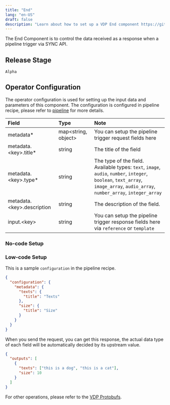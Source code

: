 ```yaml
---
title: "End"
lang: "en-US"
draft: false
description: "Learn about how to set up a VDP End component https://github.com/instill-ai/instill-core"
---
```


The End Component is to control the data received as a response when a pipeline trigger via SYNC API.

## Release Stage

`Alpha`

## Operator Configuration

The operator configuration is used for setting up the input data and parameters of this component. The configuration is configured in pipeline recipe, please refer to [pipeline](../../core/concepts/pipeline) for more details.

| Field                        | Type                  | Note                                                                                                                                                                          |
| :--------------------------- | :-------------------- | :---------------------------------------------------------------------------------------------------------------------------------------------------------------------------- |
| metadata\*                   | map\<string, object\> | You can setup the pipeline trigger request fields here                                                                                                                        |
| metadata.\<key\>.title\*     | string                | The title of the field                                                                                                                                                        |
| metadata.\<key\>.type\*      | string                | The type of the field. Available types: `text`, `image`, `audio`, `number`, `integer`, `boolean`, `text_array`, `image_array`, `audio_array`, `number_array`, `integer_array` |
| metadata.\<key\>.description | string                | The description of the field.                                                                                                                                                 |
| input.\<key\>                | string                | You can setup the pipeline trigger response fields here via `reference` or `template`                                                                                         |

### No-code Setup

### Low-code Setup

This is a sample `configuration` in the pipeline recipe.

```json
{
  "configuration": {
    "metadata": {
      "texts": {
        "title": "Texts"
      },
      "size": {
        "title": "Size"
      }
    }
  }
}
```

When you send the request, you can get this response, the actual data type of each field will be automatically decided by its upstream value.

```json
{
  "outputs": [
    {
      "texts": ["this is a dog", "this is a cat"],
      "size": 10
    }
  ]
}
```

For other operations, please refer to the [VDP Protobufs](https://buf.build/instill-ai/protobufs).
